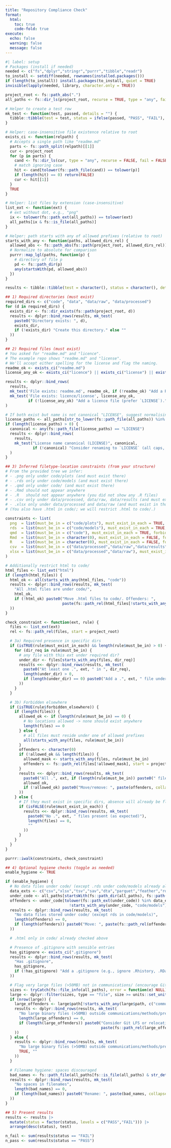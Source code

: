 ```yaml
---
title: "Repository Compliance Check"
format:
  html:
    toc: true
    code-fold: true
execute:
  echo: false
  warning: false
  message: false
---
```


```r
#| label: setup
# Packages (install if needed)
needed <- c("fs","dplyr","stringr","purrr","tibble","readr")
to_install <- setdiff(needed, rownames(installed.packages()))
if (length(to_install)) install.packages(to_install, quiet = TRUE)
invisible(lapply(needed, library, character.only = TRUE))

```


```r

project_root <- fs::path_abs(".")
all_paths <- fs::dir_ls(project_root, recurse = TRUE, type = "any", fail = FALSE, all = TRUE)

# Helper to create a test row
mk_test <- function(test, passed, details = "") {
  tibble::tibble(test = test, status = ifelse(passed, "PASS", "FAIL"), details = details)
}

# Helper: case-insensitive file existence relative to root
exists_ci <- function(relpath) {
  # Accepts a single path like "readme.md"
  parts <- fs::path_split(relpath)[[1]]
  cur <- project_root
  for (p in parts) {
    cand <- fs::dir_ls(cur, type = "any", recurse = FALSE, fail = FALSE, all = TRUE)
    # match ignoring case
    hit <- cand[tolower(fs::path_file(cand)) == tolower(p)]
    if (length(hit) == 0) return(FALSE)
    cur <- hit[[1]]
  }
  TRUE
}

# Helper: list files by extension (case-insensitive)
list_ext <- function(ext) {
  # ext without dot, e.g., "png"
  ix <- tolower(fs::path_ext(all_paths)) == tolower(ext)
  all_paths[ix & fs::is_file(all_paths)]
}

# Helper: path starts with any of allowed prefixes (relative to root)
starts_with_any <- function(paths, allowed_dirs_rel) {
  allowed_abs <- fs::path_abs(fs::path(project_root, allowed_dirs_rel))
  # Normalize to absolute for comparison
  purrr::map_lgl(paths, function(p) {
    # directory of file p
    pd <- fs::path_dir(p)
    any(startsWith(pd, allowed_abs))
  })
}

results <- tibble::tibble(test = character(), status = character(), details = character())

## 1) Required directories (must exist)
required_dirs <- c("code", "data", "data/raw", "data/processed")
for (d in required_dirs) {
  exists_dir <- fs::dir_exists(fs::path(project_root, d))
  results <- dplyr::bind_rows(results, mk_test(
    paste0("Directory exists: ", d),
    exists_dir,
    if (!exists_dir) "Create this directory." else ""
  ))
}

## 2) Required files (must exist)
# You asked for "readme.md" and "licence".
# The example repo shows "readme.md" and "license".
# We'll accept either spelling for the license and flag the naming.
readme_ok <- exists_ci("readme.md")
license_any_ok <- exists_ci("licence") || exists_ci("license") || exists_ci("LICENSE")

results <- dplyr::bind_rows(
  results,
  mk_test('File exists: readme.md', readme_ok, if (!readme_ok) "Add a README (readme.md)." else ""),
  mk_test('File exists: licence/license', license_any_ok,
          if (!license_any_ok) "Add a licence file (prefer `LICENSE`)." else "")
)

# If both exist but name is not canonical "LICENSE", suggest normalising
license_paths <- all_paths[str_to_lower(fs::path_file(all_paths)) %in% c("licence","license","license.txt","licence.txt","license.md","licence.md","license.rst","licence.rst","license") ]
if (length(license_paths) > 0) {
  canonical <- any(fs::path_file(license_paths) == "LICENSE")
  results <- dplyr::bind_rows(
    results,
    mk_test("License name canonical (LICENSE)", canonical,
            if (!canonical) "Consider renaming to `LICENSE` (all caps, no extension)." else "")
  )
}

## 3) Inferred filetype-location constraints (from your structure)
# From the provided tree we infer:
# - .png only under code/plots (and must exist there)
# - .rds only under code/models (and must exist there)
# - .qmd only under code/ (and must exist there)
# - .Rmd should not appear anywhere
# - .R   should not appear anywhere (you did not show any .R files)
# - .csv only under data/processed, data/raw, data/results (and must exist in those as shown)
# - .xlsx only under data/processed and data/raw (and must exist in those as shown)
# (You also have .html in code/; we will restrict .html to code/.)

constraints <- list(
  png  = list(must_be_in = c("code/plots"), must_exist_in_each = TRUE, forbidden_elsewhere = TRUE),
  rds  = list(must_be_in = c("code/models"), must_exist_in_each = TRUE, forbidden_elsewhere = TRUE),
  qmd  = list(must_be_in = c("code"), must_exist_in_each = TRUE, forbidden_elsewhere = TRUE),
  Rmd  = list(must_be_in = character(0), must_exist_in_each = FALSE, forbidden_elsewhere = TRUE),
  R    = list(must_be_in = character(0), must_exist_in_each = FALSE, forbidden_elsewhere = TRUE),
  csv  = list(must_be_in = c("data/processed","data/raw","data/results"), must_exist_in_each = TRUE, forbidden_elsewhere = TRUE),
  xlsx = list(must_be_in = c("data/processed","data/raw"), must_exist_in_each = TRUE, forbidden_elsewhere = TRUE)
)

# Additionally restrict html to code/
html_files <- list_ext("html")
if (length(html_files)) {
  html_ok <- all(starts_with_any(html_files, "code"))
  results <- dplyr::bind_rows(results, mk_test(
    "All .html files are under code/",
    html_ok,
    if (!html_ok) paste0("Move .html files to code/. Offenders: ",
                         paste(fs::path_rel(html_files[!starts_with_any(html_files, "code")], start = project_root), collapse = "; ")) else ""
  ))
}

check_constraint <- function(ext, rule) {
  files <- list_ext(ext)
  rel <- fs::path_rel(files, start = project_root)

  # 3a) Required presence in specific dirs
  if (isTRUE(rule$must_exist_in_each) && length(rule$must_be_in) > 0) {
    for (dir_req in rule$must_be_in) {
      # any file with this ext under required dir?
      under_dir <- files[starts_with_any(files, dir_req)]
      results <<- dplyr::bind_rows(results, mk_test(
        paste0("At least one .", ext, " in ", dir_req),
        length(under_dir) > 0,
        if (length(under_dir) == 0) paste0("Add a .", ext, " file under ", dir_req, ".") else ""
      ))
    }
  }

  # 3b) Forbidden elsewhere
  if (isTRUE(rule$forbidden_elsewhere)) {
    if (length(files)) {
      allowed_ok <- if (length(rule$must_be_in) == 0) {
        # No locations allowed -> none should exist anywhere
        length(files) == 0
      } else {
        # all files must reside under one of allowed prefixes
        all(starts_with_any(files, rule$must_be_in))
      }
      offenders <- character(0)
      if (!allowed_ok && length(files)) {
        allowed_mask <- starts_with_any(files, rule$must_be_in)
        offenders <- fs::path_rel(files[!allowed_mask], start = project_root)
      }
      results <<- dplyr::bind_rows(results, mk_test(
        paste0("All .", ext, if (length(rule$must_be_in)) paste0(" files reside in ", paste(rule$must_be_in, collapse = ", ")) else " files are absent"),
        allowed_ok,
        if (!allowed_ok) paste0("Move/remove: ", paste(offenders, collapse = "; ")) else ""
      ))
    } else {
      # If they must exist in specific dirs, absence will already be flagged above
      if (isFALSE(rule$must_exist_in_each)) {
        results <<- dplyr::bind_rows(results, mk_test(
          paste0("No .", ext, " files present (as expected)"),
          length(files) == 0,
          ""
        ))
      }
    }
  }
}

purrr::iwalk(constraints, check_constraint)

## 4) Optional hygiene checks (toggle as needed)
enable_hygiene <- TRUE

if (enable_hygiene) {
  # No data files under code/ (except .rds under code/models already allowed)
  data_exts <- c("csv","xlsx","tsv","sav","dta","parquet","feather","rds")
  under_code <- all_paths[startsWith(fs::path_dir(all_paths), fs::path(project_root, "code")) & fs::is_file(all_paths)]
  offenders <- under_code[tolower(fs::path_ext(under_code)) %in% data_exts &
                            !starts_with_any(under_code, "code/models")]
  results <- dplyr::bind_rows(results, mk_test(
    "No data files stored under code/ (except rds in code/models)",
    length(offenders) == 0,
    if (length(offenders)) paste0("Move: ", paste(fs::path_rel(offenders, start = project_root), collapse = "; ")) else ""
  ))

  # .html only in code/ already checked above

  # Presence of .gitignore with sensible entries
  has_gitignore <- exists_ci(".gitignore")
  results <- dplyr::bind_rows(results, mk_test(
    "Has .gitignore",
    has_gitignore,
    if (!has_gitignore) "Add a .gitignore (e.g., ignore .Rhistory, .RData, .Rproj.user, cache, large tmp files)." else ""
  ))

  # Flag very large files (>50MB) not in communications/ (encourage Git LFS)
  sizes <- tryCatch(fs::file_info(all_paths), error = function(e) NULL)
  large <- dplyr::filter(sizes, type == "file", size >= units::set_units(50, "MB"))
  if (nrow(large)) {
    large_offenders <- large$path[!starts_with_any(large$path, c("communications","methods","preregistration"))]
    results <- dplyr::bind_rows(results, mk_test(
      "No large binary files (>50MB) outside communications/methods/preregistration",
      length(large_offenders) == 0,
      if (length(large_offenders)) paste0("Consider Git LFS or relocating: ",
                                          paste(fs::path_rel(large_offenders, start = project_root), collapse = "; ")) else ""
    ))
  } else {
    results <- dplyr::bind_rows(results, mk_test(
      "No large binary files (>50MB) outside communications/methods/preregistration",
      TRUE, ""
    ))
  }

  # Filename hygiene: spaces discouraged
  bad_names <- fs::path_file(all_paths[fs::is_file(all_paths) & str_detect(fs::path_file(all_paths), "\\s")])
  results <- dplyr::bind_rows(results, mk_test(
    "No spaces in filenames",
    length(bad_names) == 0,
    if (length(bad_names)) paste0("Rename: ", paste(bad_names, collapse = "; ")) else ""
  ))
}

## 5) Present results
results <- results |>
  mutate(status = factor(status, levels = c("PASS","FAIL"))) |>
  arrange(desc(status), test)

n_fail <- sum(results$status == "FAIL")
n_pass <- sum(results$status == "PASS")

```
